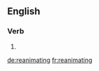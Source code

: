 ==English==

===Verb===
{{head|en|present participle}}

# {{present participle of|reanimate|lang=en|nocat=1}}

[[de:reanimating]]
[[fr:reanimating]]